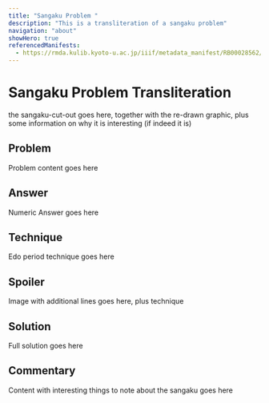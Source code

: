 ```yaml
---
title: "Sangaku Problem "
description: "This is a transliteration of a sangaku problem"
navigation: "about"
showHero: true
referencedManifests:
  - https://rmda.kulib.kyoto-u.ac.jp/iiif/metadata_manifest/RB00028562/manifest.json
---
```


# Sangaku Problem Transliteration

the sangaku-cut-out goes here, together with the re-drawn graphic, plus some information on why it is interesting (if indeed it is)
 
## Problem
 
Problem content goes here

## Answer

 Numeric Answer goes here
 
## Technique

Edo period technique goes here
 
## Spoiler

Image with additional lines goes here, plus technique

## Solution

Full solution goes here

## Commentary

 Content with interesting things to note about the sangaku goes here
